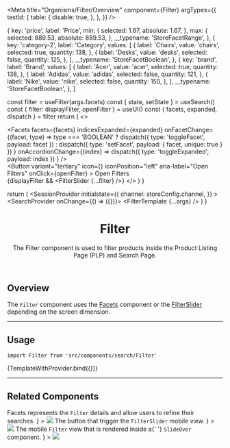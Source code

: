 





<Meta
  title="Organisms/Filter/Overview"
  component={Filter}
  argTypes={{
    testId: {
      table: {
        disable: true,
      },
    },
  }}
/>

  {
    key: 'price',
    label: 'Price',
    min: {
      selected: 1.67,
      absolute: 1.67,
    },
    max: {
      selected: 889.53,
      absolute: 889.53,
    },
    __typename: 'StoreFacetRange',
  },
  {
    key: 'category-2',
    label: 'Category',
    values: [
      {
        label: 'Chairs',
        value: 'chairs',
        selected: true,
        quantity: 138,
      },
      {
        label: 'Desks',
        value: 'desks',
        selected: false,
        quantity: 125,
      },
    ],
    __typename: 'StoreFacetBoolean',
  },
  {
    key: 'brand',
    label: 'Brand',
    values: [
      {
        label: 'Acer',
        value: 'acer',
        selected: true,
        quantity: 138,
      },
      {
        label: 'Adidas',
        value: 'adidas',
        selected: false,
        quantity: 121,
      },
      {
        label: 'Nike',
        value: 'nike',
        selected: false,
        quantity: 150,
      },
    ],
    __typename: 'StoreFacetBoolean',
  },
]

  const filter = useFilter(args.facets)
  const { state, setState } = useSearch()
  const { filter: displayFilter, openFilter } = useUI()
  const { facets, expanded, dispatch } = filter
  return (
    <>
      <div className="hidden-mobile">
        <Facets
          facets={facets}
          indicesExpanded={expanded}
          onFacetChange={(facet, type) =>
            type === 'BOOLEAN'
              ? dispatch({ type: 'toggleFacet', payload: facet })
              : dispatch({ type: 'setFacet', payload: { facet, unique: true } })
          }
          onAccordionChange={(index) =>
            dispatch({ type: 'toggleExpanded', payload: index })
          }
        />
      </div>
      <div className="display-mobile">
        <Button
          variant="tertiary"
          icon={<Icon name="FadersHorizontal" width={16} height={16} />}
          iconPosition="left"
          aria-label="Open Filters"
          onClick={openFilter}
        >
          Open Filters
        </Button>
      </div>
      {displayFilter && <FilterSlider {...filter} />}
    </>
  )
}

  return (
    <SessionProvider
      initialstate={{
        channel: storeConfig.channel,
      }}
    >
      <UIProvider>
        <SearchProvider onChange={() => ({})}>
          <FilterTemplate {...args} />
        </SearchProvider>
      </UIProvider>
    </SessionProvider>
  )
}

<header>

# Filter

The Filter component is used to filter products inside the Product Listing Page (PLP) and Search Page.

</header>

## Overview

The `Filter` component uses the [Facets](?path=/docs/organisms-filter-facets--default-story) component or the [FilterSlider](?path=/docs/organisms-filter-filterslider--default-story) depending on the screen dimension.

---

## Usage

`import Filter from 'src/components/search/Filter'`

<Canvas>
  <Story
    name="default"
    args={{
      facets: facets,
    }}
  >
    {TemplateWithProvider.bind({})}
  </Story>
</Canvas>

<ArgsTable story="default" />

---

## Related Components

<SectionList grid="grid">
  <SectionItem
    title="Facets"
    actionPath="../?path=/docs/organisms-filter-facets--overview-default"
    description={
      <>
        Facets represents the <code>Filter</code> details and allow users to
        refine their searches.
      </>
    }
  >
    <img src="https://vtexhelp.vtexassets.com/assets/docs/src/facets___fdf0046c69ce7cff6cd0425c30721715.png" />
  </SectionItem>
  <SectionItem
    title="Open Filter Button"
    actionPath="../?path=/docs/organisms-filter-filterslider--overview-default"
    description={
      <>
        The button that trigger the <code>FilterSlider</code> mobile view.
      </>
    }
  >
    <img src="https://vtexhelp.vtexassets.com/assets/docs/src/filter-button___0c620a5ec7a882a10a5a664e213af40c.png" />
  </SectionItem>
  <SectionItem
    title="FilterSlider"
    actionPath="../?path=/docs/organisms-filter-filterslider--overview-default"
    description={
      <>
        The mobile <code>Filter</code> view that is rendered inside a{' '}
        <code>SlideOver</code> component.
      </>
    }
  >
    <img src="https://vtexhelp.vtexassets.com/assets/docs/src/filter-slider___0b494caafda8ca47a39a06a006a64849.png" />
  </SectionItem>
</SectionList>
